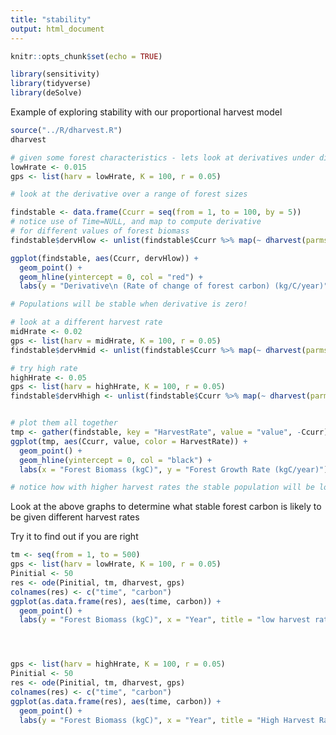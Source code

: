 ```yaml
---
title: "stability"
output: html_document
---
```


```r
knitr::opts_chunk$set(echo = TRUE)

library(sensitivity)
library(tidyverse)
library(deSolve)
```

Example of exploring stability with our proportional harvest model

```r
source("../R/dharvest.R")
dharvest

# given some forest characteristics - lets look at derivatives under different harvest rates
lowHrate <- 0.015
gps <- list(harv = lowHrate, K = 100, r = 0.05)

# look at the derivative over a range of forest sizes

findstable <- data.frame(Ccurr = seq(from = 1, to = 100, by = 5))
# notice use of Time=NULL, and map to compute derivative
# for different values of forest biomass
findstable$dervHlow <- unlist(findstable$Ccurr %>% map(~ dharvest(parms = gps, Time = NULL, P = .x)))

ggplot(findstable, aes(Ccurr, dervHlow)) +
  geom_point() +
  geom_hline(yintercept = 0, col = "red") +
  labs(y = "Derivative\n (Rate of change of forest carbon) (kg/C/year)", x = "Current Forest Carbon Stock (kgC)")

# Populations will be stable when derivative is zero!

# look at a different harvest rate
midHrate <- 0.02
gps <- list(harv = midHrate, K = 100, r = 0.05)
findstable$dervHmid <- unlist(findstable$Ccurr %>% map(~ dharvest(parms = gps, Time = NULL, P = .x)))

# try high rate
highHrate <- 0.05
gps <- list(harv = highHrate, K = 100, r = 0.05)
findstable$dervHhigh <- unlist(findstable$Ccurr %>% map(~ dharvest(parms = gps, Time = NULL, P = .x)))


# plot them all together
tmp <- gather(findstable, key = "HarvestRate", value = "value", -Ccurr)
ggplot(tmp, aes(Ccurr, value, color = HarvestRate)) +
  geom_point() +
  geom_hline(yintercept = 0, col = "black") +
  labs(x = "Forest Biomass (kgC)", y = "Forest Growth Rate (kgC/year)")

# notice how with higher harvest rates the stable population will be lower
```

Look at the above graphs to determine what stable forest carbon is likely to be given different harvest rates

Try it to find out if you are right
```r
tm <- seq(from = 1, to = 500)
gps <- list(harv = lowHrate, K = 100, r = 0.05)
Pinitial <- 50
res <- ode(Pinitial, tm, dharvest, gps)
colnames(res) <- c("time", "carbon")
ggplot(as.data.frame(res), aes(time, carbon)) +
  geom_point() +
  labs(y = "Forest Biomass (kgC)", x = "Year", title = "low harvest rate")




gps <- list(harv = highHrate, K = 100, r = 0.05)
Pinitial <- 50
res <- ode(Pinitial, tm, dharvest, gps)
colnames(res) <- c("time", "carbon")
ggplot(as.data.frame(res), aes(time, carbon)) +
  geom_point() +
  labs(y = "Forest Biomass (kgC)", x = "Year", title = "High Harvest Rate")
```
